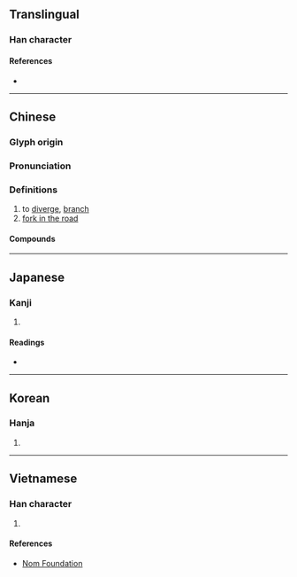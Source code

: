 {{character info/new}}
==Translingual==

===Han character===
{{Han char|rn=46|rad=山|as=04|sn=7|four=80772|canj=CSHU|ids=⿱分山}}

====References====
* {{Han ref|kx=0308.330|dkj=07944|dj=0608.130|hdz=10764.020|uh=5C94|ud=23700|bh=A7C3|bd=42947}}

----

==Chinese==
{{zh-forms}}

===Glyph origin===
{{Han etym}}

===Pronunciation===
{{zh-pron
|m=chà
|c=caa3
|mn=ml:chha/qz,tw,xm:chhe/zz:chhee
|mn_note=chha - literary; chhe/chhee - vernacular
|mc=y
|oc=y
|cat=v,n
}}

===Definitions===
{{zh-hanzi}}

# to [[diverge]], [[branch]]
# [[fork in the road]]

====Compounds====
{{zh-der|出岔子|岔兒|亂岔岔|岔路|岔劈兒|岔曲|三岔路口|岔開|分岔|出岔|岔眼|交岔路口|岔子|三岔路|八岔|弄岔|岔批兒|岔氣|岔換|岔口|岔錯|岔道|岔流|出岔兒|打岔|挑斜岔兒|找岔子|拿岔兒|搭岔兒|眼岔|扳岔子|旁岔兒|答岔兒|說岔}}

----

==Japanese==

===Kanji===
{{ja-kanji|grade=|rs=山04}}

# {{defn|lang=ja|sort=山04}}

====Readings====
* {{ja-readings|on=[[さ]] (sa), [[た]] (ta), [[ふん]] (fun)|kun=[[まちがう]] (machigau), [[くいちがう]] (kuichigau)}}

----

==Korean==

===Hanja===
{{ko-hanja|hangeul=차|rv=cha|mr=ch'a}}

# {{defn|lang=ko|sort=山04}}

----

==Vietnamese==

===Han character===
{{vi-readings|rs=山04|hanviet=xá}}

# {{defn|lang=vi|sort=山04}}

====References====
* [http://nomfoundation.org/common/nom_details.php?codepoint=5c94 Nom Foundation]